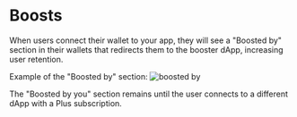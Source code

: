 # Boosts

When users connect their wallet to your app, they will see a "Boosted by" section in their wallets that redirects them to the booster dApp, increasing user retention.

Example of the "Boosted by" section:
![boosted by](/boosted.png)

The "Boosted by you" section remains until the user connects to a different dApp with a Plus subscription.